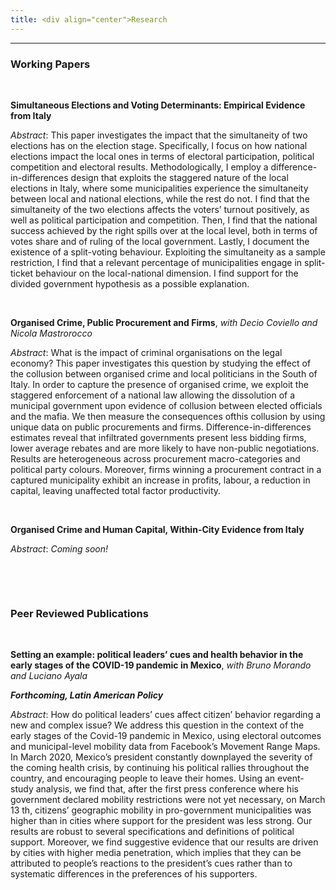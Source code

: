 ```yaml
---
title: <div align="center">Research
---
```



****

<div align="left">

### Working Papers

<br />


**Simultaneous Elections and Voting Determinants: Empirical Evidence from Italy**

*Abstract*: This paper investigates the impact that the simultaneity of two elections has on the election stage. Specifically, I focus on how national elections impact the local ones in terms of electoral participation, political competition and electoral results. Methodologically, I employ a difference-in-differences design that exploits the staggered nature of the local elections in Italy, where some municipalities experience the simultaneity between local and national elections, while the rest do not. I find that the simultaneity of the two elections affects the voters' turnout positively, as well as political participation and competition. Then, I find that the national success achieved by the right spills over at the local level, both in terms of votes share and of ruling of the local government. Lastly, I document the existence of a split-voting behaviour. Exploiting the simultaneity as a sample restriction, I find that a relevant percentage of municipalities engage in split-ticket behaviour on the local-national dimension. I find support for the divided government hypothesis as a possible explanation.

<br />

**Organised Crime, Public Procurement and Firms**, *with Decio Coviello and Nicola Mastrorocco*

*Abstract*: What is the impact of criminal organisations on the legal economy? This paper investigates this question by studying the effect of the collusion between organised crime and local politicians in the South of Italy. In order to capture the presence of organised crime, we exploit the staggered enforcement of a
national law allowing the dissolution of a municipal government upon evidence of collusion between elected officials and the mafia. We then measure the consequences ofthis collusion by using unique data on public procurements and firms. Difference-in-differences estimates reveal that infiltrated governments present less bidding firms, lower average rebates and are more likely to have non-public negotiations. Results are heterogeneous across procurement macro-categories and political party colours. Moreover, firms winning a procurement contract in a captured municipality exhibit an increase in profits, labour, a reduction in
capital, leaving unaffected total factor productivity.

<br />


**Organised Crime and Human Capital, Within-City Evidence from Italy**

*Abstract*: *Coming soon!*

<br />

<br />


### Peer Reviewed Publications

<br />


**Setting an example: political leaders’ cues and health behavior in the early stages of the COVID-19 pandemic in Mexico**, *with Bruno Morando and Luciano Ayala*

*__Forthcoming, Latin American Policy__*

*Abstract*: How do political leaders’ cues affect citizen’ behavior regarding a new and complex issue? We address this question in the context of the early stages of the Covid-19 pandemic in Mexico, using electoral outcomes and municipal-level mobility data from Facebook’s Movement Range Maps. In March 2020, Mexico’s president constantly downplayed the severity of the coming health crisis, by continuing his political rallies throughout the country, and encouraging people to leave their homes. Using an event-study analysis, we find that, after the first press conference where his government declared mobility restrictions were not
yet necessary, on March 13 th, citizens’ geographic mobility in pro-government
municipalities was higher than in cities where support for the president was less strong. Our results are robust to several specifications and definitions of political support. Moreover, we find suggestive evidence that our results are driven by cities with higher media penetration, which implies that they can be attributed to people’s reactions to the president’s cues rather than to
systematic differences in the preferences of his supporters.